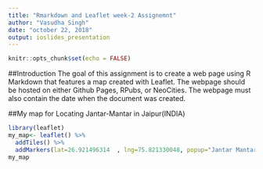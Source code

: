 ---
title: "Rmarkdown and Leaflet week-2 Assignemnt"
author: "Vasudha Singh"
date: "october 22, 2018"
output: ioslides_presentation
---

```{r setup, include=FALSE}
knitr::opts_chunk$set(echo = FALSE)
```

##Introduction
The goal of this assignment is to create a web page using R Markdown that features a map created with Leaflet. The webpage should be hosted on either Github Pages, RPubs, or NeoCities. The webpage must also contain the date when the document was created.

##My map for Locating Jantar-Mantar in Jaipur(INDIA) 
```{r, eval=FALSE}
library(leaflet)
my_map<- leaflet() %>%
  addTiles() %>%
  addMarkers(lat=26.921496314  , lng=75.821330048, popup="Jantar Mantar(Jaipur)")
my_map
```
